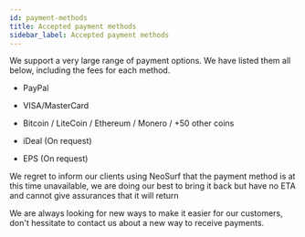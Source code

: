 ```yaml
---
id: payment-methods
title: Accepted payment methods
sidebar_label: Accepted payment methods
---
```


We support a very large range of payment options. We have listed them all below, including the fees for each method.

- PayPal

- VISA/MasterCard

- Bitcoin / LiteCoin / Ethereum / Monero / +50 other coins

- iDeal (On request)

- EPS (On request)

We regret to inform our clients using NeoSurf that the payment method is at this time unavailable, we are doing our best to bring it back but have no ETA and cannot give assurances that it will return

We are always looking for new ways to make it easier for our customers, don't hessitate to contact us about a new way to receive payments.
